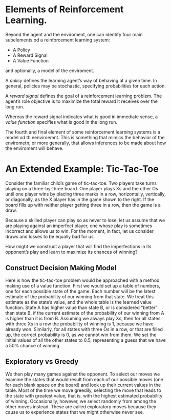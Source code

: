 # Elements of Reinforcement Learning.

Beyond the agent and the enviroment, one can identify four main subelements od a reinforcement learning system:

* A Policy
* A Reward Signal
* A Value Function

and optionally, a model of the enviroment.

A *policy* defines the learning agent's way of behaving at a given time. In general, policies may be stochastic, specifying probabilities for each action. 

A *reward signal* defines the goal of a reinforcement learning problem. The agent's role objective is to maximize the total reward it receives over the long run. 

Whereas the reward signal indicates what is good in immediate sense, a *value function* specifies what is good in the long run. 

The fourth and final element of some reinforcement learning systems is a model od th eenviroemnt. This is something that mimics the behavior of the envirometn, or more generally, that allows inferences to be made about how the enviroment will behave.

# An Extended Example: Tic-Tac-Toe

Consider the familiar child’s game of tic-tac-toe. Two players take turns playing on a three-by-three board. One player plays Xs and the other Os until one player wins by placing three marks in a row, horizontally, vertically, or diagonally, as the X player has in the game shown to the right. If the board fills up with neither player getting three in a row, then the game is a draw.

Because a skilled player can play so as never to lose, let us assume that we are playing against an imperfect player, one whose play is sometimes incorrect and allows us to win. For the moment, in fact, let us consider draws and losses to be equally bad for us. 

How might we construct a player that will find the imperfections in its opponent’s play and learn to maximize its chances of winning?

## Construct Decision Making Model
Here is how the tic-tac-toe problem would be approached with a method making use
of a value function. First we would set up a table of numbers, one for each possible state
of the game. Each number will be the latest estimate of the probability of our winning
from that state. We treat this estimate as the state’s value, and the whole table is the
learned value function. State A has higher value than state B, or is considered “better”
than state B, if the current estimate of the probability of our winning from A is higher
than it is from B. Assuming we always play Xs, then for all states with three Xs in a row
the probability of winning is 1, because we have already won. Similarly, for all states
with three Os in a row, or that are filled up, the correct probability is 0, as we cannot
win from them. We set the initial values of all the other states to 0.5, representing a
guess that we have a 50% chance of winning.

## Exploratory vs Greedy
We then play many games against the opponent. To select our moves we examine the
states that would result from each of our possible moves (one for each blank space on the
board) and look up their current values in the table. Most of the time we move greedily,
selecting the move that leads to the state with greatest value, that is, with the highest
estimated probability of winning. Occasionally, however, we select randomly from among
the other moves instead. These are called exploratory moves because they cause us to
experience states that we might otherwise never see.

